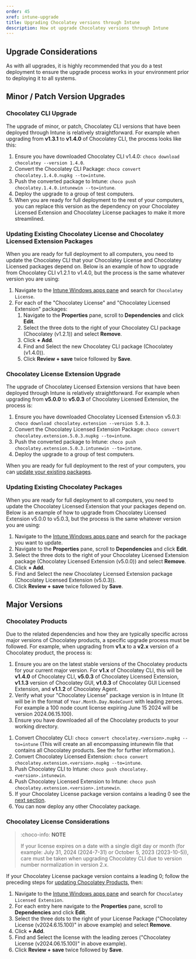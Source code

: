 ---
order: 45
xref: intune-upgrade
title: Upgrading Chocolatey versions through Intune
description: How ot upgrade Chocolatey versions through Intune
---

<?! Include "../../../shared/intune-note.txt" /?>

## Upgrade Considerations

As with all upgrades, it is highly recommended that you do a test deployment to ensure the upgrade process works in your environment prior to deploying it to all systems.

## Minor / Patch Version Upgrades

### Chocolatey CLI Upgrade

The upgrade of minor, or patch, Chocolatey CLI versions that have been deployed through Intune is relatively straightforward.
For example when upgrading from **v1.3.1** to **v1.4.0** of Chocolatey CLI, the process looks like this:

1. Ensure you have downloaded Chocolatey CLI v1.4.0: `choco download chocolatey --version 1.4.0`.
1. Convert the Chocolatey CLI Package: `choco convert chocolatey.1.4.0.nupkg --to=intune`.
1. Push the converted package to Intune: `choco push chocolatey.1.4.0.intunewin --to=intune`.
1. Deploy the upgrade to a group of test computers.
1. When you are ready for full deployment to the rest of your computers, you can replace this version as the dependency on your Chocolatey Licensed Extension and Chocolatey License packages to make it more streamlined.

### Updating Existing Chocolatey License and Chocolatey Licensed Extension Packages

When you are ready for full deployment to all computers, you need to update the Chocolatey CLI that your Chocolatey License and Chocolatey Licensed packages depend on. Below is an example of how to upgrade from Chocolatey CLI v1.2.1 to v1.4.0, but the process is the same whatever version you are using:

1. Navigate to the [Intune Windows apps pane](https://endpoint.microsoft.com/#view/Microsoft_Intune_DeviceSettings/AppsWindowsMenu/~/windowsApps) and search for `Chocolatey License`.
1. For each of the "Chocolatey License" and "Chocolatey Licensed Extension" packages:
    1. Navigate to the **Properties** pane, scroll to **Dependencies** and click **Edit**.
    1. Select the three dots to the right of your Chocolatey CLI package (Chocolatey (v1.2.1)) and select **Remove**.
    1. Click **+ Add**.
    1. Find and Select the new Chocolatey CLI package (Chocolatey (v1.4.0)).
    1. Click **Review + save** twice followed by **Save**.

### Chocolatey License Extension Upgrade

The upgrade of Chocolatey Licensed Extension versions that have been deployed through Intune is relatively straightforward.
For example when upgrading from **v5.0.0** to **v5.0.3** of Chocolatey Licensed Extension, the process is:

1. Ensure you have downloaded Chocolatey Licensed Extension v5.0.3: `choco download chocolatey.extension --version 5.0.3`.
1. Convert the Chocolatey Licensed Extension Package: `choco convert chocolatey.extension.5.0.3.nupkg --to=intune`.
1. Push the converted package to Intune: `choco push chocolatey.extension.5.0.3.intunewin --to=intune`.
1. Deploy the upgrade to a group of test computers.

When you are ready for full deployment to the rest of your computers, you can [update your existing packages](#updating-existing-chocolatey-packages).

### Updating Existing Chocolatey Packages

When you are ready for full deployment to all computers, you need to update the Chocolatey Licensed Extension that your packages depend on. Below is an example of how to upgrade from Chocolatey Licensed Extension v5.0.0 to v5.0.3, but the process is the same whatever version you are using:

1. Navigate to the [Intune Windows apps pane](https://endpoint.microsoft.com/#view/Microsoft_Intune_DeviceSettings/AppsWindowsMenu/~/windowsApps) and search for the package you want to update.
1. Navigate to the **Properties** pane, scroll to **Dependencies** and click **Edit**.
1. Select the three dots to the right of your Chocolatey Licensed Extension package (Chocolatey Licensed Extension (v5.0.0)) and select **Remove**.
1. Click **+ Add**.
1. Find and Select the new Chocolatey Licensed Extension package (Chocolatey Licensed Extension (v5.0.3)).
1. Click **Review + save** twice followed by **Save**.

## Major Versions

### Chocolatey Products

Due to the related dependencies and how they are typically specific across major versions of Chocolatey products, a specific upgrade process must be followed.
For example, when upgrading from **v1.x** to a **v2.x** version of a Chocolatey product, the process is:

1. Ensure you are on the latest stable versions of the Chocolatey products for your current major version.
   For **v1.x** of Chocolatey CLI, this will be **v1.4.0** of Chocolatey CLI, **v5.0.3** of Chocolatey Licensed Extension, **v1.1.3** version of Chocolatey GUI, **v1.0.3** of Chocolatey GUI Licensed Extension, and **v1.1.2** of Chocolatey Agent.
1. Verify what your "Chocolatey License" package version is in Intune (It will be in the format of `Year.Month.Day.NodeCount` with leading zeroes. For example a 100 node count license expiring June 15 2024 will be version 2024.06.15.100).
1. Ensure you have downloaded all of the Chocolatey products to your working directory.
  <?! Include "../../../shared/intune-download-architect.txt" /?>
  <?! Include "../../../shared/intune-download-business.txt" /?>
1. Convert Chocolatey CLI: `choco convert chocolatey.<version>.nupkg --to=intune` (This will create an all encompassing intunewin file that contains all Chocolatey products. See the <Xref title="FAQ" value="intune-faq" anchor="why-do-i-need-all-of-the-chocolatey-products-if-im-not-using-them" /> for further information.).
1. Convert Chocolatey Licensed Extension: `choco convert chocolatey.extension.<version>.nupkg --to=intune`.
1. Push Chocolatey CLI to Intune: `choco push chocolatey.<version>.intunewin`.
1. Push Chocolatey Licensed Extension to Intune: `choco push chocolatey.extension.<version>.intunewin`.
1. If your Chocolatey License package version contains a leading 0 see the [next section](#chocolatey-license-considerations).
1. You can now deploy any other Chocolatey package.

### Chocolatey License Considerations

> :choco-info: **NOTE**
>
> If  your license expires on a date with a single digit day or month (for example: July 31, 2024 (2024-7-31) or October 5, 2023 (2023-10-5)), care must be taken when upgrading Chocolatey CLI due to version number normalization in version 2.x.

If your Chocolatey License package version contains a leading 0; follow the preceding steps for [updating Chocolatey Products](#chocolatey-products), then:

1. Navigate to the [Intune Windows apps pane](https://endpoint.microsoft.com/#view/Microsoft_Intune_DeviceSettings/AppsWindowsMenu/~/windowsApps) and search for `Chocolatey Licensed Extension`.
1. For each entry here navigate to the **Properties** pane, scroll to **Dependencies** and click **Edit**.
1. Select the three dots to the right of your License Package ("Chocolatey License (v2024.6.15.100)" in above example) and select **Remove**.
1. Click **+ Add**.
1. Find and Select the license with the leading zeroes ("Chocolatey License (v2024.06.15.100)" in above example).
1. Click **Review + save** twice followed by **Save**.
